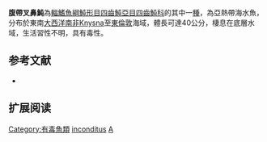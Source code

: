 {{Speciesbox
| name = 腹帶叉鼻魨
| image = 
| image_width = 250px
| status = NE
| status_system = IUCN3.1 
| genus = Arothron
| species = inconditus
| authority = [[Smith|Smith]], 1958
| synonyms = 
}}
'''腹帶叉鼻魨'''為[[輻鰭魚綱|輻鰭魚綱]][[魨形目|魨形目]][[四齒魨亞目|四齒魨亞目]][[四齒魨科|四齒魨科]]的其中一[[種|種]]，為亞熱帶海水魚，分布於東南[[大西洋|大西洋]][[南非|南非]]Knysna至[[東倫敦|東倫敦]]海域，體長可達40公分，棲息在底層水域，生活習性不明，具有毒性。
==参考文献==
*{{FishBase_species|genus=Arothron|species=inconditus|year=2014|month=3}}

== 扩展阅读 ==
{{refbegin}}
{{wikispecies-inline|Arothron inconditus|腹帶叉鼻魨}}
{{refend}}
{{Taxonbar|from=Q3642619}}

[[Category:有毒魚類|Category:有毒魚類]]
[[Category:叉鼻魨屬|inconditus]]
[[Category:1958年描述的魚類|A]]


{{魚類小作品}}